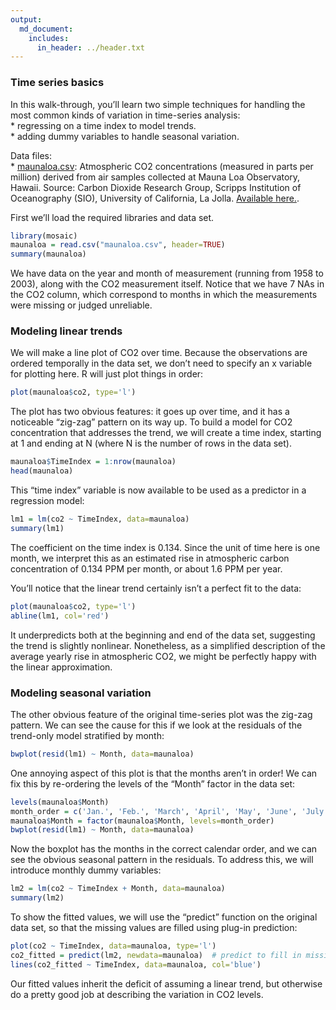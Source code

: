 ```yaml
---
output:
  md_document:
    includes:
      in_header: ../header.txt
---
```


### Time series basics

In this walk-through, you'll learn two simple techniques for handling the most common kinds of variation in time-series analysis:    
* regressing on a time index to model trends.  
* adding dummy variables to handle seasonal variation.    

Data files:  
* [maunaloa.csv](maunaloa.csv): Atmospheric CO2 concentrations (measured in parts per million) derived from air samples collected at Mauna Loa Observatory, Hawaii.  Source: Carbon Dioxide Research Group, Scripps Institution of Oceanography (SIO), University of California, La Jolla.  [Available here.](ftp://cdiac.esd.ornl.gov/pub/maunaloa-co2/).

First we'll load the required libraries and data set.
```r
library(mosaic)
maunaloa = read.csv("maunaloa.csv", header=TRUE)
summary(maunaloa)
```

We have data on the year and month of measurement (running from 1958 to 2003), along with the CO2 measurement itself.  Notice that we have 7 NAs in the CO2 column, which correspond to months in which the measurements were missing or judged unreliable.

### Modeling linear trends

We will make a line plot of CO2 over time.  Because the observations are ordered temporally in the data set, we don't need to specify an x variable for plotting here.  R will just plot things in order:
```r
plot(maunaloa$co2, type='l')
```

The plot has two obvious features: it goes up over time, and it has a noticeable "zig-zag" pattern on its way up.  To build a model for CO2 concentration that addresses the trend, we will create a time index, starting at 1 and ending at N (where N is the number of rows in the data set).

```r
maunaloa$TimeIndex = 1:nrow(maunaloa)
head(maunaloa)
```

This "time index" variable is now available to be used as a predictor in a regression model:
```r
lm1 = lm(co2 ~ TimeIndex, data=maunaloa)
summary(lm1)
```

The coefficient on the time index is 0.134.  Since the unit of time here is one month, we interpret this as an estimated rise in atmospheric carbon concentration of 0.134 PPM per month, or about 1.6 PPM per year.

You'll notice that the linear trend certainly isn't a perfect fit to the data:
```r
plot(maunaloa$co2, type='l')
abline(lm1, col='red')
```

It underpredicts both at the beginning and end of the data set, suggesting the trend is slightly nonlinear.  Nonetheless, as a simplified description of the average yearly rise in atmospheric CO2, we might be perfectly happy with the linear approximation.


### Modeling seasonal variation

The other obvious feature of the original time-series plot was the zig-zag pattern.  We can see the cause for this if we look at the residuals of the trend-only model stratified by month:
```r
bwplot(resid(lm1) ~ Month, data=maunaloa)
```

One annoying aspect of this plot is that the months aren't in order!  We can fix this by re-ordering the levels of the "Month" factor in the data set:
```r
levels(maunaloa$Month)
month_order = c('Jan.', 'Feb.', 'March', 'April', 'May', 'June', 'July', 'Aug.', 'Sept.', 'Oct.', 'Nov.', 'Dec.')
maunaloa$Month = factor(maunaloa$Month, levels=month_order)
bwplot(resid(lm1) ~ Month, data=maunaloa)
```

Now the boxplot has the months in the correct calendar order, and we can see the obvious seasonal pattern in the residuals.  To address this, we will introduce monthly dummy variables:

```r
lm2 = lm(co2 ~ TimeIndex + Month, data=maunaloa)
summary(lm2)
```

To show the fitted values, we will use the "predict" function on the original data set, so that the missing values are filled using plug-in prediction:
```r
plot(co2 ~ TimeIndex, data=maunaloa, type='l')
co2_fitted = predict(lm2, newdata=maunaloa)  # predict to fill in missing values
lines(co2_fitted ~ TimeIndex, data=maunaloa, col='blue')
```

Our fitted values inherit the deficit of assuming a linear trend, but otherwise do a pretty good job at describing the variation in CO2 levels.


